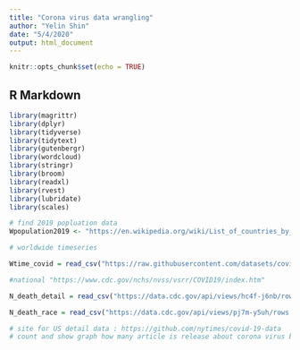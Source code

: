 ```yaml
---
title: "Corona virus data wrangling"
author: "Yelin Shin"
date: "5/4/2020"
output: html_document
---
```


```r
knitr::opts_chunk$set(echo = TRUE)
```

## R Markdown

```r
library(magrittr)
library(dplyr)
library(tidyverse)
library(tidytext)
library(gutenbergr)
library(wordcloud)
library(stringr)
library(broom)
library(readxl)
library(rvest)
library(lubridate)
library(scales)
```

```r
# find 2019 popluation data
Wpopulation2019 <- "https://en.wikipedia.org/wiki/List_of_countries_by_population_(United_Nations)"  %>% read_html() %>% html_table(fill=TRUE) %>% .[[4]]

# worldwide timeseries 

Wtime_covid = read_csv("https://raw.githubusercontent.com/datasets/covid-19/master/data/time-series-19-covid-combined.csv")
```

```r
#national "https://www.cdc.gov/nchs/nvss/vsrr/COVID19/index.htm"

N_death_detail = read_csv("https://data.cdc.gov/api/views/hc4f-j6nb/rows.csv?accessType=DOWNLOAD&bom=true&format=true")

N_death_race = read_csv("https://data.cdc.gov/api/views/pj7m-y5uh/rows.csv?accessType=DOWNLOAD&bom=true&format=true")


```

```r
# site for US detail data : https://github.com/nytimes/covid-19-data
# count and show graph how many article is release about corona virus by time series & how many article about corona is there : https://developer.nytimes.com/docs/articlesearch-product/1/overview


```
